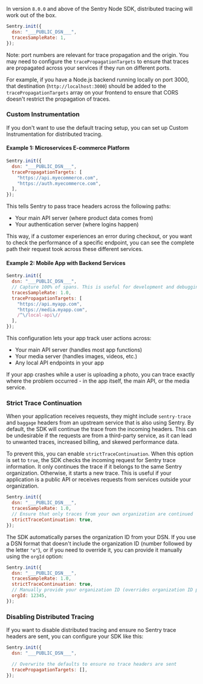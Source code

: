 In version `8.0.0` and above of the Sentry Node SDK, distributed tracing will work out of the box.


```javascript
Sentry.init({
  dsn: "___PUBLIC_DSN___",
  tracesSampleRate: 1,
});
```

<Alert>

Note: port numbers are relevant for trace propagation and the origin. You may need to configure the `tracePropagationTargets` to ensure that traces are propagated across your services if they run on different ports.

For example, if you have a Node.js backend running locally on port 3000, that destination (`http://localhost:3000`) should be added to the `tracePropagationTargets` array on your frontend to ensure that CORS doesn't restrict the propagation of traces.

</Alert>

### Custom Instrumentation

If you don't want to use the default tracing setup, you can set up <PlatformLink to="/tracing/trace-propagation/custom-instrumentation/">Custom Instrumentation</PlatformLink> for distributed tracing.

#### Example 1: Microservices E-commerce Platform

```javascript
Sentry.init({
  dsn: "___PUBLIC_DSN___",
  tracePropagationTargets: [
    "https://api.myecommerce.com",
    "https://auth.myecommerce.com",
  ],
});
```

This tells Sentry to pass trace headers across the following paths:

* Your main API server (where product data comes from)
* Your authentication server (where logins happen)

This way, if a customer experiences an error during checkout, or you want to check the performance of a specific endpoint, you can see the complete path their request took across these different services.

#### Example 2: Mobile App with Backend Services

```javascript
Sentry.init({
  dsn: "___PUBLIC_DSN___",
  // Capture 100% of spans. This is useful for development and debugging. Consider reducing in production or using traceSampler
  tracesSampleRate: 1.0,
  tracePropagationTargets: [
    "https://api.myapp.com",
    "https://media.myapp.com",
    /^\/local-api\//
  ],
});
```

This configuration lets your app track user actions across:

* Your main API server (handles most app functions)
* Your media server (handles images, videos, etc.)
* Any local API endpoints in your app

If your app crashes while a user is uploading a photo, you can trace exactly where the problem occurred - in the app itself, the main API, or the media service.

### Strict Trace Continuation

When your application receives requests, they might include `sentry-trace` and `baggage` headers from an upstream service that is also using Sentry.
By default, the SDK will continue the trace from the incoming headers. This can be undesirable if the requests are from a third-party service,
as it can lead to unwanted traces, increased billing, and skewed performance data.

To prevent this, you can enable `strictTraceContinuation`. When this option is set to `true`, the SDK checks the incoming request for Sentry trace information.
It only continues the trace if it belongs to the same Sentry organization. Otherwise, it starts a new trace.
This is useful if your application is a public API or receives requests from services outside your organization.

```javascript {5}
Sentry.init({
  dsn: "___PUBLIC_DSN___",
  tracesSampleRate: 1.0,
  // Ensure that only traces from your own organization are continued
  strictTraceContinuation: true,
});
```

The SDK automatically parses the organization ID from your DSN. If you use a DSN format that doesn't include the organization ID (number followed by the letter `"o"`), or if you need to override it, you can provide it manually using the `orgId` option:

```javascript {6}
Sentry.init({
  dsn: "___PUBLIC_DSN___",
  tracesSampleRate: 1.0,
  strictTraceContinuation: true,
  // Manually provide your organization ID (overrides organization ID parsed from DSN)
  orgId: 12345,
});
```

### Disabling Distributed Tracing

If you want to disable distributed tracing and ensure no Sentry trace headers are sent, you can configure your SDK like this:

```javascript
Sentry.init({
  dsn: "___PUBLIC_DSN___",

  // Overwrite the defaults to ensure no trace headers are sent
  tracePropagationTargets: [],
});
```
